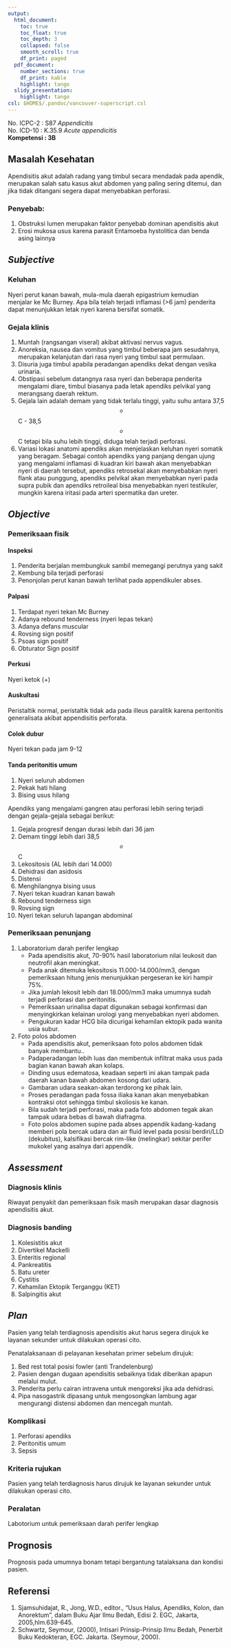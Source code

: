 ```yaml
---
output:
  html_document:
    toc: true
    toc_float: true
    toc_depth: 3
    collapsed: false
    smooth_scroll: true
    df_print: paged
  pdf_document:
    number_sections: true
    df_print: kable
    highlight: tango
  slidy_presentation:
    highlight: tango
csl: $HOME$/.pandoc/vancouver-superscript.csl
---
```


No. ICPC-2	: S87 *Appendicitis*  
No. ICD-10	: K.35.9 *Acute appendicitis*  
**Kompetensi 	: 3B**

## Masalah Kesehatan

Apendisitis akut adalah radang yang timbul secara mendadak pada apendik,
merupakan salah satu kasus akut abdomen yang paling sering ditemui, dan jika
tidak ditangani segera dapat menyebabkan perforasi.

### Penyebab:

1. Obstruksi lumen merupakan faktor penyebab dominan apendisitis akut
2. Erosi mukosa usus karena parasit Entamoeba hystolitica dan benda asing
   lainnya

## *Subjective*

### Keluhan

Nyeri perut kanan bawah, mula-mula daerah epigastrium kemudian menjalar ke Mc
Burney. Apa bila telah terjadi inflamasi (>6 jam) penderita dapat menunjukkan
letak nyeri karena bersifat somatik.

### Gejala klinis

1. Muntah (rangsangan viseral) akibat aktivasi nervus vagus.
2. Anoreksia, nausea dan vomitus yang timbul beberapa jam sesudahnya, merupakan
   kelanjutan dari rasa nyeri yang timbul saat permulaan.
3. Disuria juga timbul apabila peradangan apendiks dekat dengan vesika
   urinaria.
4. Obstipasi sebelum datangnya rasa nyeri dan beberapa penderita mengalami
   diare, timbul biasanya pada letak apendiks pelvikal yang merangsang daerah
   rektum.
5. Gejala lain adalah demam yang tidak terlalu tinggi, yaitu suhu antara
   37,5$$^o$$ C - 38,5$$^o$$ C tetapi bila suhu lebih tinggi, diduga telah
   terjadi perforasi.
6. Variasi lokasi anatomi apendiks akan menjelaskan keluhan nyeri somatik yang
   beragam. Sebagai contoh apendiks yang panjang dengan ujung yang mengalami
   inflamasi di kuadran kiri bawah akan menyebabkan nyeri di daerah tersebut,
   apendiks retrosekal akan menyebabkan nyeri flank atau punggung, apendiks
   pelvikal akan menyebabkan nyeri pada supra pubik dan apendiks retroileal
   bisa menyebabkan nyeri testikuler, mungkin karena iritasi pada arteri
   spermatika dan ureter.

## *Objective*

### Pemeriksaan fisik

#### Inspeksi

1. Penderita berjalan membungkuk sambil memegangi perutnya yang sakit
2. Kembung bila terjadi perforasi
3. Penonjolan perut kanan bawah terlihat pada appendikuler abses.

#### Palpasi

1. Terdapat nyeri tekan Mc Burney
2. Adanya rebound tenderness (nyeri lepas tekan)
3. Adanya defans muscular
4. Rovsing sign positif
5. Psoas sign positif
6. Obturator Sign positif

#### Perkusi

Nyeri ketok (+)

#### Auskultasi
Peristaltik normal, peristaltik tidak ada pada illeus paralitik karena
peritonitis generalisata akibat appendisitis perforata.

#### Colok dubur

Nyeri tekan pada jam 9-12

#### Tanda peritonitis umum

1. Nyeri seluruh abdomen
2. Pekak hati hilang
3. Bising usus hilang

Apendiks yang mengalami gangren atau perforasi lebih sering terjadi dengan
gejala-gejala sebagai berikut:

1. Gejala progresif dengan durasi lebih dari 36 jam
2. Demam tinggi lebih dari 38,5$$^o$$ C
3. Lekositosis (AL lebih dari 14.000)
4. Dehidrasi dan asidosis
5. Distensi
6. Menghilangnya bising usus
7. Nyeri tekan kuadran kanan bawah
8. Rebound tenderness sign
9. Rovsing sign
10. Nyeri tekan seluruh lapangan abdominal

### Pemeriksaan penunjang

1. Laboratorium darah perifer lengkap
   * Pada apendisitis akut, 70-90% hasil laboratorium nilai leukosit dan neutrofil
     akan meningkat.
   * Pada anak ditemuka lekositosis 11.000-14.000/mm3, dengan pemeriksaan hitung
     jenis menunjukkan pergeseran ke kiri hampir 75%.
   * Jika jumlah lekosit lebih dari 18.000/mm3 maka umumnya sudah terjadi
     perforasi dan peritonitis.
   * Pemeriksaan urinalisa dapat digunakan sebagai konfirmasi dan menyingkirkan
     kelainan urologi yang menyebabkan nyeri abdomen.
   * Pengukuran kadar HCG bila dicurigai kehamilan ektopik pada wanita usia subur.
2. Foto polos abdomen
   * Pada apendisitis akut, pemeriksaan foto polos abdomen tidak banyak membantu..
   * Padaperadangan lebih luas dan membentuk infiltrat maka usus pada bagian kanan
     bawah akan kolaps.
   * Dinding usus edematosa, keadaan seperti ini akan tampak pada daerah kanan
     bawah abdomen kosong dari udara.
   * Gambaran udara seakan-akan terdorong ke pihak lain.
   * Proses peradangan pada fossa iliaka kanan akan menyebabkan kontraksi otot
     sehingga timbul skoliosis ke kanan.
   * Bila sudah terjadi perforasi, maka pada foto abdomen tegak akan tampak udara
     bebas di bawah diafragma.\
   * Foto polos abdomen supine pada abses appendik kadang-kadang memberi pola
     bercak udara dan air fluid level pada posisi berdiri/LLD (dekubitus),
     kalsifikasi bercak rim-like (melingkar) sekitar perifer mukokel yang asalnya
     dari appendik.

## *Assessment*

### Diagnosis klinis

Riwayat penyakit dan pemeriksaan fisik masih merupakan dasar diagnosis
apendisitis akut.

### Diagnosis banding

1. Kolesistitis akut
2. Divertikel Mackelli
3. Enteritis regional
4. Pankreatitis
5. Batu ureter
6. Cystitis
7. Kehamilan Ektopik Terganggu (KET)
8. Salpingitis akut

## *Plan*

Pasien yang telah terdiagnosis apendisitis akut harus segera dirujuk ke
layanan sekunder untuk dilakukan operasi cito.

Penatalaksanaan di pelayanan kesehatan primer sebelum dirujuk:

1. Bed rest total posisi fowler (anti Trandelenburg)
2. Pasien dengan dugaan apendisitis sebaiknya tidak diberikan apapun melalui
   mulut.
3. Penderita perlu cairan intravena untuk mengoreksi jika ada dehidrasi.
4. Pipa nasogastrik dipasang untuk mengosongkan lambung agar mengurangi
   distensi abdomen dan mencegah muntah.

### Komplikasi

1. Perforasi apendiks
2. Peritonitis umum
3. Sepsis

### Kriteria rujukan

Pasien yang telah terdiagnosis harus dirujuk ke layanan sekunder untuk
dilakukan operasi cito.

### Peralatan

Labotorium untuk pemeriksaan darah perifer lengkap

## Prognosis

Prognosis pada umumnya bonam tetapi bergantung tatalaksana dan kondisi pasien.

## Referensi
1. Sjamsuhidajat, R., Jong, W.D., editor., “Usus Halus, Apendiks, Kolon, dan
   Anorektum”, dalam Buku Ajar Ilmu Bedah, Edisi 2. EGC, Jakarta,
   2005,hlm.639-645.
2. Schwartz, Seymour, (2000), Intisari Prinsip-Prinsip Ilmu Bedah, Penerbit
   Buku Kedokteran, EGC. Jakarta. (Seymour, 2000).
